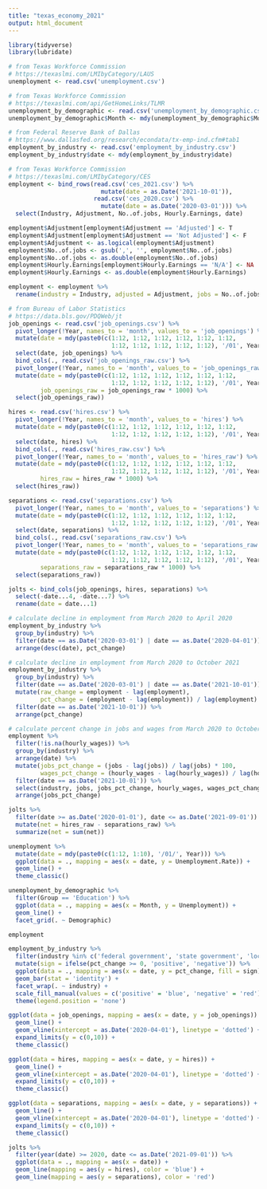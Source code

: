 ```yaml
---
title: "texas_economy_2021"
output: html_document
---
```


```r
library(tidyverse)
library(lubridate)
```

```r
# from Texas Workforce Commission
# https://texaslmi.com/LMIbyCategory/LAUS
unemployment <- read.csv('unemployment.csv')

# from Texas Workforce Commission
# https://texaslmi.com/api/GetHomeLinks/TLMR
unemployment_by_demographic <- read.csv('unemployment_by_demographic.csv')
unemployment_by_demographic$Month <- mdy(unemployment_by_demographic$Month)

# from Federal Reserve Bank of Dallas
# https://www.dallasfed.org/research/econdata/tx-emp-ind.cfm#tab1
employment_by_industry <- read.csv('employment_by_industry.csv')
employment_by_industry$date <- mdy(employment_by_industry$date)

# from Texas Workforce Commission
# https://texaslmi.com/LMIbyCategory/CES
employment <- bind_rows(read.csv('ces_2021.csv') %>% 
                          mutate(date = as.Date('2021-10-01')), 
                        read.csv('ces_2020.csv') %>% 
                          mutate(date = as.Date('2020-03-01'))) %>% 
  select(Industry, Adjustment, No..of.jobs, Hourly.Earnings, date)

employment$Adjustment[employment$Adjustment == 'Adjusted'] <- T
employment$Adjustment[employment$Adjustment == 'Not Adjusted'] <- F
employment$Adjustment <- as.logical(employment$Adjustment)
employment$No..of.jobs <- gsub(',', '', employment$No..of.jobs)
employment$No..of.jobs <- as.double(employment$No..of.jobs)
employment$Hourly.Earnings[employment$Hourly.Earnings == 'N/A'] <- NA
employment$Hourly.Earnings <- as.double(employment$Hourly.Earnings)

employment <- employment %>% 
  rename(industry = Industry, adjusted = Adjustment, jobs = No..of.jobs, hourly_wages = Hourly.Earnings)

# from Bureau of Labor Statistics
# https://data.bls.gov/PDQWeb/jt
job_openings <- read.csv('job_openings.csv') %>% 
  pivot_longer(!Year, names_to = 'month', values_to = 'job_openings') %>% 
  mutate(date = mdy(paste0(c(1:12, 1:12, 1:12, 1:12, 1:12, 1:12, 
                             1:12, 1:12, 1:12, 1:12, 1:12), '/01', Year))) %>% 
  select(date, job_openings) %>% 
  bind_cols(., read.csv('job_openings_raw.csv') %>% 
  pivot_longer(!Year, names_to = 'month', values_to = 'job_openings_raw') %>% 
  mutate(date = mdy(paste0(c(1:12, 1:12, 1:12, 1:12, 1:12, 1:12, 
                             1:12, 1:12, 1:12, 1:12, 1:12), '/01', Year)),
         job_openings_raw = job_openings_raw * 1000) %>% 
  select(job_openings_raw))

hires <- read.csv('hires.csv') %>% 
  pivot_longer(!Year, names_to = 'month', values_to = 'hires') %>% 
  mutate(date = mdy(paste0(c(1:12, 1:12, 1:12, 1:12, 1:12, 1:12, 
                             1:12, 1:12, 1:12, 1:12, 1:12), '/01', Year))) %>% 
  select(date, hires) %>% 
  bind_cols(., read.csv('hires_raw.csv') %>% 
  pivot_longer(!Year, names_to = 'month', values_to = 'hires_raw') %>% 
  mutate(date = mdy(paste0(c(1:12, 1:12, 1:12, 1:12, 1:12, 1:12, 
                             1:12, 1:12, 1:12, 1:12, 1:12), '/01', Year)),
         hires_raw = hires_raw * 1000) %>% 
  select(hires_raw))

separations <- read.csv('separations.csv') %>% 
  pivot_longer(!Year, names_to = 'month', values_to = 'separations') %>% 
  mutate(date = mdy(paste0(c(1:12, 1:12, 1:12, 1:12, 1:12, 1:12, 
                             1:12, 1:12, 1:12, 1:12, 1:12), '/01', Year))) %>% 
  select(date, separations) %>% 
  bind_cols(., read.csv('separations_raw.csv') %>% 
  pivot_longer(!Year, names_to = 'month', values_to = 'separations_raw') %>% 
  mutate(date = mdy(paste0(c(1:12, 1:12, 1:12, 1:12, 1:12, 1:12, 
                             1:12, 1:12, 1:12, 1:12, 1:12), '/01', Year)),
         separations_raw = separations_raw * 1000) %>% 
  select(separations_raw))

jolts <- bind_cols(job_openings, hires, separations) %>% 
  select(-date...4, -date...7) %>% 
  rename(date = date...1)
```

```r
# calculate decline in employment from March 2020 to April 2020
employment_by_industry %>% 
  group_by(industry) %>% 
  filter(date == as.Date('2020-03-01') | date == as.Date('2020-04-01')) %>% 
  arrange(desc(date), pct_change)

# calculate decline in employment from March 2020 to October 2021
employment_by_industry %>% 
  group_by(industry) %>% 
  filter(date == as.Date('2020-03-01') | date == as.Date('2021-10-01')) %>% 
  mutate(raw_change = employment - lag(employment), 
         pct_change = (employment - lag(employment)) / lag(employment) * 100) %>% 
  filter(date == as.Date('2021-10-01')) %>% 
  arrange(pct_change)

# calculate percent change in jobs and wages from March 2020 to October 2021
employment %>% 
  filter(!is.na(hourly_wages)) %>% 
  group_by(industry) %>% 
  arrange(date) %>% 
  mutate(jobs_pct_change = (jobs - lag(jobs)) / lag(jobs) * 100,
         wages_pct_change = (hourly_wages - lag(hourly_wages)) / lag(hourly_wages) * 100) %>% 
  filter(date == as.Date('2021-10-01')) %>% 
  select(industry, jobs, jobs_pct_change, hourly_wages, wages_pct_change) %>% 
  arrange(jobs_pct_change)

jolts %>% 
  filter(date >= as.Date('2020-01-01'), date <= as.Date('2021-09-01')) %>% 
  mutate(net = hires_raw - separations_raw) %>% 
  summarize(net = sum(net))
```

```r
unemployment %>% 
  mutate(date = mdy(paste0(c(1:12, 1:10), '/01/', Year))) %>% 
  ggplot(data = ., mapping = aes(x = date, y = Unemployment.Rate)) +
  geom_line() + 
  theme_classic()

unemployment_by_demographic %>% 
  filter(Group == 'Education') %>% 
  ggplot(data = ., mapping = aes(x = Month, y = Unemployment)) +
  geom_line() +
  facet_grid(. ~ Demographic)

employment

employment_by_industry %>% 
  filter(industry %in% c('federal government', 'state government', 'local government')) %>% 
  mutate(sign = ifelse(pct_change >= 0, 'positive', 'negative')) %>% 
  ggplot(data = ., mapping = aes(x = date, y = pct_change, fill = sign)) +
  geom_bar(stat = 'identity') +
  facet_wrap(. ~ industry) +
  scale_fill_manual(values = c('positive' = 'blue', 'negative' = 'red')) +
  theme(legend.position = 'none')

ggplot(data = job_openings, mapping = aes(x = date, y = job_openings)) +
  geom_line() +
  geom_vline(xintercept = as.Date('2020-04-01'), linetype = 'dotted') +
  expand_limits(y = c(0,10)) +
  theme_classic()

ggplot(data = hires, mapping = aes(x = date, y = hires)) +
  geom_line() +
  geom_vline(xintercept = as.Date('2020-04-01'), linetype = 'dotted') +
  expand_limits(y = c(0,10)) +
  theme_classic()

ggplot(data = separations, mapping = aes(x = date, y = separations)) +
  geom_line() +
  geom_vline(xintercept = as.Date('2020-04-01'), linetype = 'dotted') +
  expand_limits(y = c(0,10)) +
  theme_classic()

jolts %>% 
  filter(year(date) >= 2020, date <= as.Date('2021-09-01')) %>% 
  ggplot(data = ., mapping = aes(x = date)) +
  geom_line(mapping = aes(y = hires), color = 'blue') +
  geom_line(mapping = aes(y = separations), color = 'red')
```